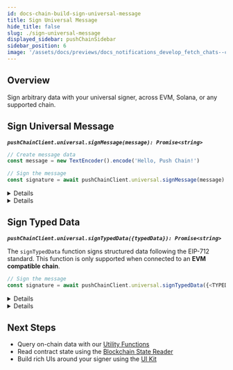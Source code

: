 ```yaml
---
id: docs-chain-build-sign-universal-message
title: Sign Universal Message
hide_title: false
slug: ./sign-universal-message
displayed_sidebar: pushChainSidebar
sidebar_position: 6
image: '/assets/docs/previews/docs_notifications_develop_fetch_chats--create_channel.png'
---
```


<head>
  <title>{`Sign Message | Build | Push Chain Docs`}</title>
</head>


<!-- Content Start -->

## Overview

Sign arbitrary data with your universal signer, across EVM, Solana, or any supported chain.

## Sign Universal Message
**_`pushChainClient.universal.signMessage(message): Promise<string>`_**

```typescript
// Create message data
const message = new TextEncoder().encode('Hello, Push Chain!')

// Sign the message
const signature = await pushChainClient.universal.signMessage(message)
```

<Details summary="Returns `signedMessage` <string>" className="alert alert--fn-args">

```typescript
// Signed Message
'0xf10cabddd923cf05578dd253c0642009e7651286171a17b3d40f270f42e97aff56f8941ff9989333c23edb82ae1fad11b1e82b939b9e74a96ae6e3db9ae63e0b1c'
```

</Details>

<Details summary="Live Playground: Get back Signed Message" className="alert alert--live-play">

<NodeJSVirtualIDE repo={{title: "Open in Github", url: "https://github.com/pushchain/push-chain-examples/tree/main/core-sdk-functions/send-universal-transaction-quickstart"}}>

{`

    // customPropHighlightRegexStart=universal\.signMessage
    // customPropHighlightRegexEnd=\\);

    async function main() {
      // Using ethers for this demo
      // Set up wallet, provider and signer
      const wallet = ethers.Wallet.createRandom();

      // Setup provide and signer
      const provider = new ethers.JsonRpcProvider('https://evm.rpc-testnet-donut-node1.push.org/');
      const signer = wallet.connect(provider);

      // Convert to Universal Signer and Initialize Push Chain SDK
      const universalSigner = await PushChain.utils.signer.toUniversal(signer);
      const pushChainClient = await PushChain.initialize(universalSigner, {
        network: PushChain.CONSTANTS.PUSH_NETWORK.TESTNET,
      });

      // Sign Message
      console.log('Signing Message...');
      const messageToSign = new TextEncoder().encode('Hello, Push Chain!');
      const messageSignature = await pushChainClient.universal.signMessage(messageToSign);
      console.log('Message signature:', messageSignature);
    }

    await main().catch(console.error);

`}

</NodeJSVirtualIDE>

</Details>

## Sign Typed Data
**_`pushChainClient.universal.signTypedData({typedData}): Promise<string>`_**

The `signTypedData` function signs structured data following the EIP-712 standard. This function is only supported when connected to an **EVM compatible chain**.

```typescript
// Sign the message
const signature = await pushChainClient.universal.signTypedData({<TYPED_DATA>})
```

<Details summary="Returns `signedTypedData` <string>" className="alert alert--fn-args">

```typescript
// Signed Message
'0x9356ffe552cf0bdaa624c5121b1da0598a65b6bba357ba33868f92c9dedd490e1b9757b64af7dd16d5797e0e151fe731858c49defcc04894f53a4ab10429499f1c'
```

</Details>

<Details summary="Live Playground: Get back Signed Typed Data" className="alert alert--live-play">

<NodeJSVirtualIDE repo={{title: "Open in Github", url: "https://github.com/pushchain/push-chain-examples/tree/main/core-sdk-functions/send-universal-transaction-quickstart"}}>

{`

    // customPropHighlightRegexStart=universal\.signTypedData
    // customPropHighlightRegexEnd=\\);

    async function main() {
      // Using ethers for this demo
      // Set up wallet, provider and signer
      const wallet = ethers.Wallet.createRandom();

      // Setup provide and signer
      const provider = new ethers.JsonRpcProvider('https://evm.rpc-testnet-donut-node1.push.org/');
      const signer = wallet.connect(provider);

      // Convert to Universal Signer and Initialize Push Chain SDK
      const universalSigner = await PushChain.utils.signer.toUniversal(signer);
      const pushChainClient = await PushChain.initialize(universalSigner, {
        network: PushChain.CONSTANTS.PUSH_NETWORK.TESTNET,
      });

      // Sign Typed Data Example
      console.log('Signing Typed Data...')
      const domain = {
        name: 'Push Chain',
        version: '1',
        chainId: 42101, // Push testnet
        verifyingContract:
          '0x1234567890123456789012345678901234567890',
      };

      const types = {
        Person: [
          { name: 'name', type: 'string' },
          { name: 'wallet', type: 'address' },
        ],
      };

      const message = {
        name: 'Alice',
        wallet: '0x9821655B609186a9296261638FA74e1DFBA4AC88',
      };

      // Sign the typed data
      const signature = await pushChainClient.universal.signTypedData({
        domain,
        types,
        primaryType: 'Person',
        message,
      })
      console.log('Typed data signature:', signature)
    }

    await main().catch(console.error);

`}

</NodeJSVirtualIDE>

</Details>

## Next Steps

- Query on-chain data with our [Utility Functions](/docs/chain/build/utility-functions)  
- Read contract state using the [Blockchain State Reader](/docs/chain/build/reading-blockchain-state)  
- Build rich UIs around your signer using the [UI Kit](/docs/chain/ui-kit)